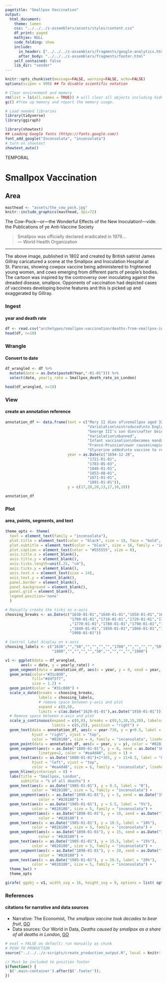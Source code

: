 ```yaml
---
pagetitle: "Smallpox Vaccination"
output: 
  html_document:
    theme: lumen
    css: "../../../z-assemblers/assets/styles/content.css"
    df_print: paged
    mathjax: NULL
    code_folding: show
    include:
      in_header: ["../../../z-assemblers/fragments/google-analytics.html", "../../../z-assemblers/fragments/header.html"]
      after_body: "../../../z-assemblers/fragments/footer.html"
    self_contained: false
    lib_dir: "vendor"
---
```


```r

knitr::opts_chunk$set(message=FALSE, warning=FALSE, echo=FALSE)
options(scipen = 999) ## To disable scientific notation

# Clear environment and memory
rm(list = ls(all.names = TRUE)) # will clear all objects including hidden objects.
gc() #free up memory and report the memory usage.

# Load needed libraries
library(tidyverse)
library(ggiraph)

library(showtext)
## Loading Google fonts (https://fonts.google.com/)
font_add_google("Inconsolata", "inconsolata")
# turn on showtext
showtext_auto()

```

<div class="activity">
TEMPORAL  
</div>

# Smallpox Vaccination
## Area

```r

masthead <- "assets/the_cow_pock.jpg"
knitr::include_graphics(masthead, dpi=72)

```

<div class="figure-text">The Cow-Pock—or—the Wonderful Effects of the New Inoculation!—vide. the Publications of ye Anti-Vaccine Society</div>


> Smallpox was officially declared eradicated in 1979...\
--- World Health Organization\

***

The above image, published in 1802 and created by British satirist James Gillray caricatured a scene at the Smallpox and Inoculation Hospital at St. Pancras, showing cowpox vaccine being administered to frightened young women, and cows emerging from different parts of people's bodies. The cartoon was inspired by the controversy over inoculating against the dreaded disease, smallpox. Opponents of vaccination had depicted cases of vaccinees developing bovine features and this is picked up and exaggerated by Gillray.

### Ingest
#### year and death rate

```r

df <- read.csv("archetypes/smallpox-vaccination/deaths-from-smallpox-in-london.csv", header = TRUE)
head(df, n=10)

```


### Wrangle
#### Convert to date


```r

df_wrangled <- df %>%
  mutate(date = as.Date(paste0(Year,"-01-01"))) %>%
  select(date, yearly_rate = Smallpox_death_rate_in_London)

head(df_wrangled, n=10)

```


### View
#### create an annotation reference


```r

annotation_df <- data.frame(text = c("Mary II dies of\nsmallpox aged 32",
                                     "Variolation\nintroduced\nto England",
                                     "George III’s son dies\nafter being inoculated\nvia variolation",
                                     "Variolation\nbanned",
                                     "Infant vaccination\nbecomes mandatory",
                                     "Franco-Prussian\nwar causes\nepidemic",
                                     "Glycerine added\nto vaccine to reduce\ncontamination"),
                            year = as.Date(c("1694-12-28",
                                     "1721-01-01",
                                     "1783-05-03",
                                     "1840-01-01",
                                     "1853-08-01",
                                     "1871-01-01",
                                     "1891-01-01")),
                            y = c(17,20,20,13,17,10,18))

annotation_df

```


### Plot
#### area, points, segments, and text


```r

theme_opts <- theme(
  text = element_text(family = "inconsolata"), 
  plot.title = element_text(color = "black", size = 18, face = "bold", family = "inconsolata"),
  plot.subtitle = element_text(color = "black", size = 16, family = "inconsolata"),
  plot.caption = element_text(color = "#555555", size = 8),
  axis.title.x = element_blank(),
  axis.title.y = element_blank(),
  axis.ticks.length=unit(.25, "cm"),
  axis.ticks.y = element_blank(),
  axis.text.x = element_text(size = 14),
  axis.text.y = element_blank(),
  panel.border = element_blank(),
  panel.background = element_blank(),
  panel.grid = element_blank(),
  legend.position='none'
  )

# Manually create the ticks on x-axis
choosing_breaks <- as.Date(c("1630-01-01","1640-01-01","1650-01-01","1660-01-01","1670-01-01","1680-01-01","1690-01-01",
                             "1700-01-01","1710-01-01","1720-01-01","1730-01-01","1740-01-01","1750-01-01","1760-01-01"
                             ,"1770-01-01","1780-01-01","1790-01-01","1800-01-01","1810-01-01","1820-01-01","1830-01-01"
                             ,"1840-01-01","1850-01-01","1860-01-01","1870-01-01","1880-01-01","1890-01-01",
                             "1900-01-01"))

# Control label display on x-axis
choosing_labels <- c("1630","","50","","","","","1700","","","","","50","","","","",
                     "1800","","","","","50","","","","","1900")

v1 <- ggplot(data = df_wrangled, 
       aes(x = date, y = yearly_rate)) +
  geom_segment(data = annotation_df, aes(x = year, y = 0, xend = year, yend = y)) +
  geom_area(color="#31c0d0",
            fill="#ddf5f7",
            size = 1.2) +
  geom_point(color = "#31c0d0") +
  scale_x_date(breaks = choosing_breaks,
               labels = choosing_labels,
               # remove space between y-axis and plot
               expand = c(0,0),
               limits = c(as.Date("1620-01-01"),as.Date("1910-01-01"))) +
  # Remove space between x-axis and plot
  scale_y_continuous(expand = c(0,0), breaks = c(0,5,10,15,20), labels=c("0", "5%", "10%", "15%", "20%"),
                     limits = c(0,25), position = "right") +
  geom_text(data = annotation_df, aes(x = year-730, y = y+0.5, label = text), 
            hjust = "right", vjust = "top",
            color = "#828180", size = 4, family = "inconsolata", lineheight = 0.9) +
  geom_point(data = annotation_df, aes(x = year, y = y), color = "#828180") +
  geom_segment(aes(x = as.Date("1800-01-01"), y = 0, xend = as.Date("1800-01-01"), yend = 21), 
               linetype=2, color = "#ea4d48", size = 1) +
  geom_text(aes(x = as.Date("1800-01-01")+2*365, y = 21+0.5, label = "Cowpox vaccine\nintroduced"), 
            hjust = "left", vjust = "top",
            color = "#ea4d48", size = 6, family = "inconsolata", lineheight = 0.9) +
  geom_hline(yintercept = 0) +
  labs(title = "Smallpox, London",
       subtitle = "% of all deaths") +
  geom_text(aes(x = as.Date("1905-01-01"), y = 0.5, label = "0"), 
            color = "#828180", size = 5, family = "inconsolata") +
  geom_segment(aes(x = as.Date("1898-01-01"), y = 5, xend = as.Date("1908-01-01"), yend = 5), 
               color = "#828180") +
  geom_text(aes(x = as.Date("1905-01-01"), y = 5.5, label = "5%"), 
            color = "#828180", size = 5, family = "inconsolata") +
  geom_segment(aes(x = as.Date("1898-01-01"), y = 10, xend = as.Date("1908-01-01"), yend = 10), 
               color = "#828180") +
  geom_text(aes(x = as.Date("1905-01-01"), y = 10.5, label = "10%"), 
            color = "#828180", size = 5, family = "inconsolata") +
  geom_segment(aes(x = as.Date("1898-01-01"), y = 15, xend = as.Date("1908-01-01"), yend = 15), 
               color = "#828180") +
  geom_text(aes(x = as.Date("1905-01-01"), y = 15.5, label = "15%"), 
            color = "#828180", size = 5, family = "inconsolata") +
  geom_segment(aes(x = as.Date("1898-01-01"), y = 20, xend = as.Date("1908-01-01"), yend = 20), 
               color = "#828180") +
  geom_text(aes(x = as.Date("1905-01-01"), y = 20.5, label = "20%"), 
            color = "#828180", size = 5, family = "inconsolata") +
  theme_bw() +
  theme_opts

girafe( ggobj = v1, width_svg = 16, height_svg = 9, options = list( opts_sizing(rescale = TRUE, width = 0.8) ))

```


### References
#### citations for narrative and data sources

* Narrative: The Economist, _The smallpox vaccine took decades to bear fruit_, [GO](https://www.economist.com/graphic-detail/2021/01/23/the-smallpox-vaccine-took-decades-to-bear-fruit/){target="_blank"}  
* Data sources: Our World in Data, _Deaths caused by smallpox as a share of all deaths in London_, [GO](https://ourworldindata.org/grapher/deaths-from-smallpox-in-london){target="_blank"}  


```r

# eval = FALSE as default; run manually as chunk
# PUSH TO PRODUCTION
source("../../../z-scripts/create_production_output.R", local = knitr::knit_global())

```


```js

// Must be included to position footer
$(function() {
  $('.main-container').after($('.footer'));
})

```

